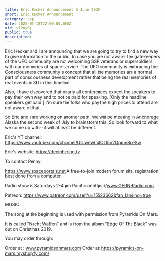 ```yaml
---
title: Eric Hecker Announcement 6 June 2020
short: Eric Hecker Announcement
category: ssp
date: 2022-05-18T22:00:00.000Z
vid: v12oy0j
public: true
description:
---
```

Eric Hecker and I are announcing that we are going to try to find a new way to give information to the public. In case you are not aware, the gatekeepers of the UFO community are not welcoming SSP veterans or supersoldiers with our memories of space service. The UFO community is embracing the Consciousness community's concept that all the memories are a normal part of consciousness development rather that being the real memories of real events in 3D in this timeline.

Also, I have discovered that nearly all conferences expect the speakers to pay their own way and to not be paid for speaking. [Only the headline speakers get paid.] I'm sure the folks who pay the high prices to attend are not aware of that.

So Eric and I are working on another path. We will be meeting in Anchorage Alaska the second week of July to brainstorm this. So look forward to what we come up with--it will at least be different.

Eric's YT channel: https://www.youtube.com/channel/UCiwewLbtOLl5n2Qpme8oeSw

Eric's website: https://deciphering.tv

To contact Penny:

https://www.spaceportals.net​​​​ A free-to-join modern forum site, registration best done from a computer.

Radio show is Saturdays 2-4 pm Pacific onhttps://www.GERN-Radio.com

Patreon: https://www.patreon.com/user?u=15523662&fan_landing=true

MUSIC:

The song at the beginning is used with permission from Pyramids On Mars.

It is called "Nacht Waffen" and is from the album "Edge Of The Black" was out on Christmas 2019.

You may order through:

Order at : www.pyramidsonmars.com Order at: https://pyramids-on-mars.myshopify.com/
